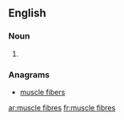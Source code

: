 ==English==

===Noun===
{{head|en|noun plural form}}

# {{plural of|muscle fibre|lang=en}}

===Anagrams===
* [[muscle fibers#English|muscle fibers]]

[[ar:muscle fibres]]
[[fr:muscle fibres]]